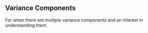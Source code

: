 ## Variance Components

For when there are multiple variance components and an interest in understanding them. 